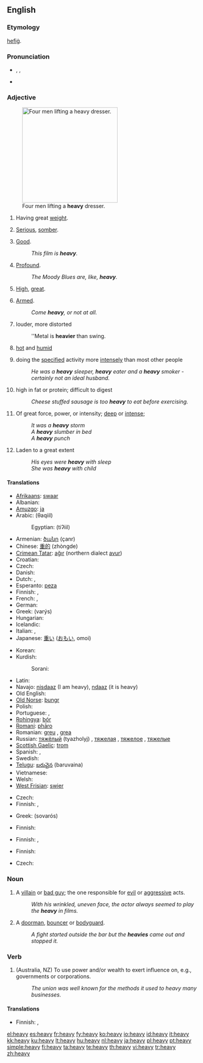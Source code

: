 ==English==

{{rank|company|sweet|duty|614|heavy|single|foot|beauty}}

===Etymology===
{{etyl|ang}} [[hefig|hefiġ]].

===Pronunciation===
* {{enPR|hev'i}}, {{IPA|/ˈhɛvi/}}, {{SAMPA|/"hEvi/}}
* {{audio|en-us-heavy.ogg|Audio (US)}}
*: {{rhymes|ɛvi}}

===Adjective===
{{en-adj|heavier|heaviest}}
[[Image:2008-03-11 Men lifting a dresser.jpg|thumb|250px|right|Four men lifting a '''heavy''' dresser.]]

# {{context|of a physical object}} Having great [[weight]].
# {{context|of a topic}} [[serious|Serious]], [[somber]].
# {{context|UK|slang}} [[Good]].
#: ''This film is '''heavy'''.''
# {{dated|late 1960s|1970s|US}} [[profound|Profound]].
#: ''The Moody Blues are, like, '''heavy'''.''
# {{context|of a rate of flow}} [[high|High]], [[great]].
# {{slang}} [[Armed]].
#: ''Come '''heavy''', or not at all.''
# {{context|Music terminology}} louder, more distorted
#: ''Metal is '''heavier''' than swing.
# {{context|of weather}} [[hot]] and [[humid]]
# {{context|of a person}} doing the [[specified]] activity more [[intensely]] than most other people
#: ''He was a '''heavy''' sleeper, '''heavy''' eater and a '''heavy''' smoker - certainly not an ideal husband.''
#{{context|of food}} high in fat or protein; difficult to digest
#: ''Cheese stuffed sausage is too '''heavy''' to eat before exercising.''
# Of great force, power, or intensity; [[deep]] or [[intense]]; 
#: ''It was a '''heavy''' storm''
#: ''A '''heavy''' slumber in bed''
#: ''A '''heavy''' punch''
# Laden to a great extent
#: ''His eyes were '''heavy''' with sleep''
#: ''She was '''heavy''' with child''
====Translations====
{{trans-top|having great weight}}
* [[Afrikaans]]: [[swaar]]
* Albanian: {{t-|sq|rëndë|xs=Albanian}}
* [[Amuzgo]]: [[ja]]
* Arabic: {{Arab|[[ثقيل]]}} (θaqiil)
*: Egyptian: {{Arab|[[تقيل]]}} (tiʔiil)
* Armenian: [[ծանր]] (çanr)
* Chinese: [[重的]] (zhòngde)
* [[Crimean Tatar]]: [[ağır]] (northern dialect [[avur]])
* Croatian: {{t-|hr|težak}}
* Czech: {{t+|cs|těžký}}
* Danish: {{t-|da|tung}}
* Dutch: {{t+|nl|zwaar}}, {{t-|nl|zware}}
* Esperanto: [[peza]]
* Finnish: {{t+|fi|painava}}, {{t+|fi|raskas}}
* French: {{t+|fr|lourd|m}}, {{t+|fr|lourde|f}}
* German: {{t+|de|schwer}}
* Greek: {{t+|el|βαρύς|m|sc=Grek}} (varýs)
* Hungarian: {{t+|hu|nehéz}}
* Icelandic: {{t+|is|þungur}}
* Italian: {{t+|it|pesante|m|f}}, {{t+|it|pesanti}}
* Japanese: [[重い]] ([[おもい]], omoi)
{{trans-mid}}
* Korean: {{t-|ko|무거운|sc=Hang}}
* Kurdish:
*: Sorani: {{t|ku|قورس|tr=qurs|sc=KUchar}}
* Latin: {{t+|la|gravis|m|f}}
* Navajo: [[nisdaaz]] (I am heavy), [[ndaaz]] (it is heavy)
* Old English: {{t-|ang|hefig|alt=hefiġ|xs=Old English}}
* [[Old Norse]]: [[þungr]]
* Polish: {{t+|pl|ciężki}}
* Portuguese: {{t+|pt|pesado|m}}, {{t+|pt|pesada|f}}
* [[Rohingya]]: [[bór]]
* [[Romani]]: [[phāro]]
* Romanian: [[greu]] {{m}}, [[grea]] {{f}}
* Russian: [[тяжелый|тяжёлый]] (tyazholyj) {{m}}, [[тяжелая]] {{f}}, [[тяжелое]] {{n}}, [[тяжелые]] {{p}}
* [[Scottish Gaelic]]: [[trom]]
* Spanish: {{t+|es|pesado}}, {{t-|es|pesada}}
* Swedish: {{t+|sv|tung}}
* [[Telugu]]: [[బరువైన]] (baruvaina)
* Vietnamese: {{t+|vi|nặng|xs=Vietnamese}}
* Welsh: {{t-|cy|trwm|xs=Welsh}}
* [[West Frisian]]: [[swier]]
{{trans-bottom}}

{{trans-top|serious}}
* Czech: {{t+|cs|těžký}}
* Finnish: {{t+|fi|vakava}}, {{t+|fi|painava}}
{{trans-mid}}
* Greek: {{t|el|σοβαρός|m|sc=Grek}} (sovarós)
{{trans-bottom}}

{{trans-top|slang: good}}
<!-- Only slang expressions derived from words having the meaning heavy -->
* Finnish: {{t+|fi|kova}}
{{trans-mid}}
{{trans-bottom}}

{{trans-top|of rate of flow: high}}
* Finnish: {{t+|fi|vuolas}}, {{t+|fi|kova}}
{{trans-mid}}
{{trans-bottom}}

{{trans-top|slang: armed}}
<!-- Only slang expressions derived from words having the meaning heavy -->
{{trans-mid}}
{{trans-bottom}}

{{trans-top|of music: loud, distorted}}
* Finnish: {{t+|fi|kova}}
{{trans-mid}}
{{trans-bottom}}

{{trans-top|of weather:hot and humid}}
{{trans-mid}}
{{trans-bottom}}

{{trans-top|of a person:doing the specified activity more intensely than most other people}}
* Czech: {{t+|cs|těžký}}
{{trans-mid}}
{{trans-bottom}}

===Noun===
{{en-noun|pl2=heavies}}

# A [[villain]] or [[bad guy]]; the one responsible for [[evil]] or [[aggressive]] acts.
#: ''With his wrinkled, uneven face, the actor always seemed to play the '''heavy''' in films.''
# {{slang}} A [[doorman]], [[bouncer]] or [[bodyguard]].
#: ''A fight started outside the bar but the '''heavies''' came out and stopped it.''

===Verb===
{{en-verb|heavies|heavied|heavying}}

# (Australia, NZ) To use power and/or wealth to exert influence on, e.g., governments or corporations.
#: ''The union was well known for the methods it used to heavy many businesses.''

====Translations====
{{trans-top|bad guy}}
* Finnish: {{t-|fi|kovis}}, {{t-|fi|pahis}}
{{trans-mid}}
{{trans-bottom}}

{{trans-top|slang: doorman}}
<!-- Only slang expressions derived from words having the meaning heavy -->
{{trans-mid}}
{{trans-bottom}}

[[el:heavy]]
[[es:heavy]]
[[fr:heavy]]
[[fy:heavy]]
[[ko:heavy]]
[[io:heavy]]
[[id:heavy]]
[[it:heavy]]
[[kk:heavy]]
[[ku:heavy]]
[[lt:heavy]]
[[hu:heavy]]
[[nl:heavy]]
[[ja:heavy]]
[[pl:heavy]]
[[pt:heavy]]
[[simple:heavy]]
[[fi:heavy]]
[[ta:heavy]]
[[te:heavy]]
[[th:heavy]]
[[vi:heavy]]
[[tr:heavy]]
[[zh:heavy]]